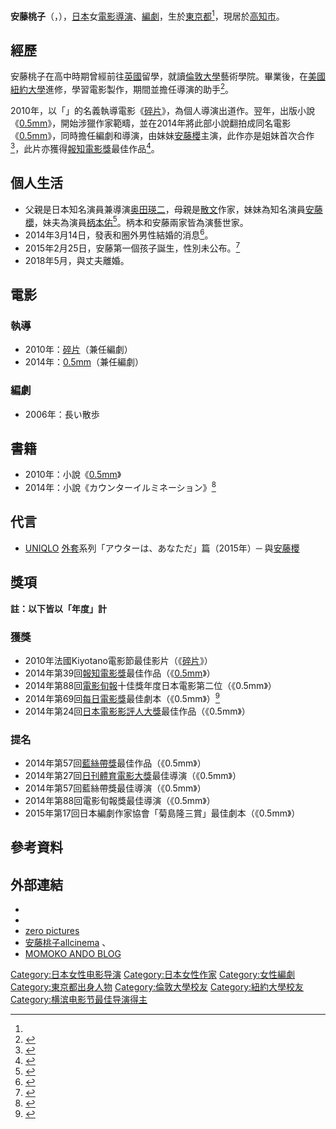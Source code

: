 {{noteTA
|G1=Movie
|G2=Show
}}
{{Infobox entertainer
|name = 安藤 桃子
|別名 = {{lang|ja|安藤モモ子}}
|type = 導演
|birth_date = {{birth date and age|1982|3|19}}
|birthplace = {{JPN}}[[東京都|東京都]]
|教育程度   = [[倫敦大學|倫敦大學]]
|語言       = [[日語|日語]]、[[英語|英語]]
|occupation = [[導演|導演]]、[[編劇|編劇]]、[[作家|作家]]
|出道作     = 2010年《[[碎片|碎片]]》
|出道日期 = {{start date and age|2010}}
|spouse = 圈外人士（2014年－2018年）
|children = 1（{{Birth date and age|year=2015|month=2|day=25}}）
|網站 = 
|awards=
}}
{{Japanese
|japanese=安藤 桃子
|kana=あんどう ももこ
|romaji=Andō Momoko}}
'''安藤桃子'''（{{jpn|j=安藤 桃子|hg=あんどう ももこ|rm=Andō Momoko}}，{{bd|1982年|3月19日|catIdx=Andō Momoko}}），[[日本|日本]]女[[電影導演|電影導演]]、[[編劇|編劇]]，生於[[東京都|東京都]]<ref name="profile"/>，現居於[[高知市|高知市]]。

== 經歷 ==
安藤桃子在高中時期曾經前往[[英國|英國]]留學，就讀[[倫敦大學|倫敦大學]]藝術學院。畢業後，在[[美國|美國]][[紐約大學|紐約大學]]進修，學習電影製作，期間並擔任導演的助手<ref name="profile">{{Cite web|url=http://blog.honeyee.com/mando/|title=MOMOKO ANDO BLOG|Publisher=|date=|accessdate=2014-10-22|archive-url=https://web.archive.org/web/20141101002241/http://blog.honeyee.com/mando/|archive-date=2014-11-01|dead-url=yes}}</ref>。

2010年，以「{{lang|ja|安藤モモ子}}」的名義執導電影《[[碎片|碎片]]》，為個人導演出道作。翌年，出版小說《[[0.5mm|0.5mm]]》，開始涉獵作家範疇，並在2014年將此部小說翻拍成同名電影《[[0.5mm|0.5mm]]》，同時擔任編劇和導演，由妹妹[[安藤櫻|安藤櫻]]主演，此作亦是姐妹首次合作<ref>{{cite news|url=http://eiga.com/news/20141021/14/|title=安藤桃子監督＆安藤サクラ姉妹、摩擦を補う“最強”コンビで挑んだ「0.5ミリ」|publisher=映画.com|date=2014-10-21|accessdate=2014-10-22|archive-date=2020-07-19|archive-url=https://web.archive.org/web/20200719051603/https://eiga.com/news/20141021/14/|dead-url=no}}</ref>，此片亦獲得[[報知電影獎|報知電影獎]]最佳作品<ref>{{Cite web |url=http://www.hochi.co.jp/entertainment/20141127-OHT1T50328.html |title=【報知映画賞】安藤桃子監督「妹暴れてくれた」サクラと姉妹初タッグ |access-date=2014-11-28 |archive-date=2014-12-05 |archive-url=https://web.archive.org/web/20141205224804/http://www.hochi.co.jp/entertainment/20141127-OHT1T50328.html |dead-url=yes }}</ref>。

== 個人生活 ==
*父親是日本知名演員兼導演[[奥田瑛二|奥田瑛二]]，母親是[[散文|散文]]作家{{link-ja|安藤和津|安藤和津}}，妹妹為知名演員[[安藤櫻|安藤櫻]]，妹夫為演員[[柄本佑|柄本佑]]<ref>{{Cite web |url=http://www.tohogakuen.ac.jp/entamenews/news_view.php?id=2044330 |title=柄本佑、妻・安藤サクラの”代打”でラジオ生出演　義父・奥田瑛二のエピソードも |access-date=2014-11-10 |archive-date=2014-12-24 |archive-url=https://web.archive.org/web/20141224161509/http://www.tohogakuen.ac.jp/entamenews/news_view.php?id=2044330 |dead-url=no }}</ref>。柄本和安藤兩家皆為演藝世家。
*2014年3月14日，發表和圈外男性結婚的消息<ref>{{Cite news|url=http://www.hochi.co.jp/entertainment/20141029-OHT1T50004.html|title=奥田瑛二の長女・安藤桃子が結婚＆妊娠６か月|publisher=スポーツ報知|date=2014-10-29|accessdate=2014-10-30|deadurl=yes|archiveurl=https://web.archive.org/web/20141029162447/http://www.hochi.co.jp/entertainment/20141029-OHT1T50004.html|archivedate=2014-10-29}}</ref>。
*2015年2月25日，安藤第一個孩子誕生，性別未公布。<ref>{{Cite web |url=http://www.hochi.co.jp/entertainment/20150301-OHT1T50332.html |title=安藤桃子監督出産、奥田瑛二に初孫 |access-date=2015-03-02 |archive-date=2015-03-03 |archive-url=https://web.archive.org/web/20150303072317/http://www.hochi.co.jp/entertainment/20150301-OHT1T50332.html |dead-url=yes }}</ref>
*2018年5月，與丈夫離婚。

== 電影 ==
=== 執導 ===
*2010年：[[碎片|碎片]]（兼任編劇）
*2014年：[[0.5mm|0.5mm]]（兼任編劇）

=== 編劇 ===
*2006年：長い散歩 

== 書籍 ==
*2010年：小說《[[0.5mm|0.5mm]]》
*2014年：小說《カウンターイルミネーション》<ref>{{Cite web|url=http://bookclub.kodansha.co.jp/product?isbn=9784062190657|title=変愛小説集　日本作家編|publisher=[[講談社|講談社]]BOOK倶楽部|date=|accessdate=2014-10-22|archive-date=2018-02-10|archive-url=https://web.archive.org/web/20180210085005/http://bookclub.kodansha.co.jp/product?isbn=9784062190657|dead-url=no}}</ref>

== 代言 ==
* [[UNIQLO|UNIQLO]] [[外套|外套]]系列「アウターは、あなただ」篇（2015年）─ 與[[安藤櫻|安藤櫻]]

== 獎項 ==
'''註：以下皆以「年度」計'''
=== 獲獎 ===
*2010年法國Kiyotano電影節最佳影片（《[[碎片|碎片]]》）　
*2014年第39回[[報知電影獎|報知電影獎]]最佳作品（《[[0.5mm|0.5mm]]》）
*2014年第88回[[電影旬報|電影旬報]]十佳獎年度日本電影第二位（《0.5mm》）
*2014年第69回[[每日電影獎|每日電影獎]]最佳劇本（《0.5mm》）<ref>{{Cite web |url=http://www.sanspo.com/geino/news/20150211/oth15021105000002-n1.html |title=安藤サクラが女優主演賞！姉の桃子監督も脚本賞で姉妹受賞 |access-date=2015-02-11 |archive-date=2019-05-22 |archive-url=https://web.archive.org/web/20190522064308/https://www.sanspo.com/geino/news/20150211/oth15021105000002-n1.html |dead-url=no }}</ref>
*2014年第24回[[日本電影影評人大獎|日本電影影評人大獎]]最佳作品（《0.5mm》）

=== 提名 ===
*2014年第57回[[藍絲帶獎_(電影)|藍絲帶獎]]最佳作品（《0.5mm》）
*2014年第27回[[日刊體育電影大獎|日刊體育電影大獎]]最佳導演（《0.5mm》）
*2014年第57回藍絲帶獎最佳導演（《0.5mm》）
*2014年第88回電影旬報獎最佳導演（《0.5mm》）
*2015年第17回日本編劇作家協會「菊島隆三賞」最佳劇本（《0.5mm》）

== 參考資料 ==
{{Reflist}}

== 外部連結 ==
* {{Twitter|momokoando}}{{ja icon}}
* {{IMDb name|3614508}}
* [http://zeropictures.co.jp/ zero pictures] {{Wayback|url=http://zeropictures.co.jp/ |date=20201101065010 }}
* [http://www.allcinema.net/prog/show_p.php?num_p=781915 安藤桃子allcinema] {{Wayback|url=http://www.allcinema.net/prog/show_p.php?num_p=781915 |date=20190910040511 }}、
* [https://web.archive.org/web/20141101002241/http://blog.honeyee.com/mando/ MOMOKO ANDO BLOG]

{{横滨电影节最佳导演}}

{{Authority control}}
{{DEFAULTSORT:Andō Momoko}}
[[Category:日本女性电影导演|Category:日本女性电影导演]]
[[Category:日本女性作家|Category:日本女性作家]]
[[Category:女性編劇|Category:女性編劇]]
[[Category:東京都出身人物|Category:東京都出身人物]]
[[Category:倫敦大學校友|Category:倫敦大學校友]]
[[Category:紐約大學校友|Category:紐約大學校友]]
[[Category:横滨电影节最佳导演得主|Category:横滨电影节最佳导演得主]]